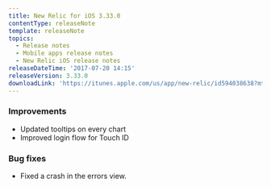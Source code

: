 ```yaml
---
title: New Relic for iOS 3.33.0
contentType: releaseNote
template: releaseNote
topics:
  - Release notes
  - Mobile apps release notes
  - New Relic iOS release notes
releaseDateTime: '2017-07-20 14:15'
releaseVersion: 3.33.0
downloadLink: 'https://itunes.apple.com/us/app/new-relic/id594038638?mt=8'
---
```


### Improvements

* Updated tooltips on every chart
* Improved login flow for Touch ID

### Bug fixes

* Fixed a crash in the errors view.
